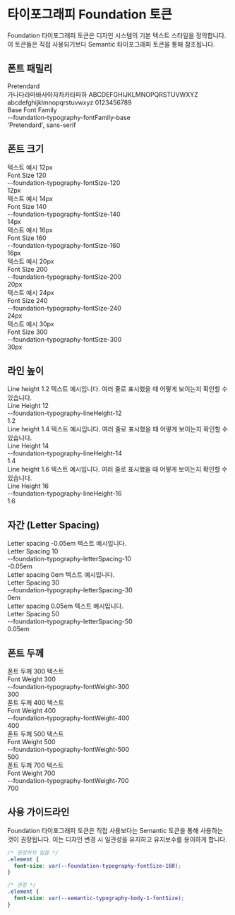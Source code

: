 
<Meta title="Tokens/Foundation/Typography" />

# 타이포그래피 Foundation 토큰

Foundation 타이포그래피 토큰은 디자인 시스템의 기본 텍스트 스타일을 정의합니다. 이 토큰들은 직접 사용되기보다 Semantic 타이포그래피 토큰을 통해 참조됩니다.

## 폰트 패밀리

<div className="sb-unstyled" style={{ marginBottom: '32px' }}>
  <div style={{ 
    fontFamily: 'var(--foundation-typography-fontFamily-base)', 
    padding: '16px',
    backgroundColor: '#f5f5f5',
    borderRadius: '4px',
    marginBottom: '8px'
  }}>
    <div style={{ fontSize: '20px', marginBottom: '8px' }}>Pretendard</div>
    <div style={{ fontSize: '14px', color: '#666' }}>가나다라마바사아자차카타파하 ABCDEFGHIJKLMNOPQRSTUVWXYZ abcdefghijklmnopqrstuvwxyz 0123456789</div>
  </div>
  <div>
    <div style={{ fontWeight: 'bold' }}>Base Font Family</div>
    <div style={{ fontSize: '14px', color: '#666' }}>--foundation-typography-fontFamily-base</div>
    <div style={{ fontSize: '14px', color: '#666' }}>'Pretendard', sans-serif</div>
  </div>
</div>

## 폰트 크기

<div className="sb-unstyled" style={{ display: 'flex', flexDirection: 'column', gap: '16px', marginBottom: '32px' }}>
  <div style={{ display: 'flex', alignItems: 'center' }}>
    <div style={{ 
      width: '200px', 
      fontFamily: 'var(--foundation-typography-fontFamily-base)', 
      fontSize: 'var(--foundation-typography-fontSize-120)' 
    }}>
      텍스트 예시 12px
    </div>
    <div>
      <div style={{ fontWeight: 'bold' }}>Font Size 120</div>
      <div style={{ fontSize: '14px', color: '#666' }}>--foundation-typography-fontSize-120</div>
      <div style={{ fontSize: '14px', color: '#666' }}>12px</div>
    </div>
  </div>
  <div style={{ display: 'flex', alignItems: 'center' }}>
    <div style={{ 
      width: '200px', 
      fontFamily: 'var(--foundation-typography-fontFamily-base)', 
      fontSize: 'var(--foundation-typography-fontSize-140)' 
    }}>
      텍스트 예시 14px
    </div>
    <div>
      <div style={{ fontWeight: 'bold' }}>Font Size 140</div>
      <div style={{ fontSize: '14px', color: '#666' }}>--foundation-typography-fontSize-140</div>
      <div style={{ fontSize: '14px', color: '#666' }}>14px</div>
    </div>
  </div>
  <div style={{ display: 'flex', alignItems: 'center' }}>
    <div style={{ 
      width: '200px', 
      fontFamily: 'var(--foundation-typography-fontFamily-base)', 
      fontSize: 'var(--foundation-typography-fontSize-160)' 
    }}>
      텍스트 예시 16px
    </div>
    <div>
      <div style={{ fontWeight: 'bold' }}>Font Size 160</div>
      <div style={{ fontSize: '14px', color: '#666' }}>--foundation-typography-fontSize-160</div>
      <div style={{ fontSize: '14px', color: '#666' }}>16px</div>
    </div>
  </div>
  <div style={{ display: 'flex', alignItems: 'center' }}>
    <div style={{ 
      width: '200px', 
      fontFamily: 'var(--foundation-typography-fontFamily-base)', 
      fontSize: 'var(--foundation-typography-fontSize-200)' 
    }}>
      텍스트 예시 20px
    </div>
    <div>
      <div style={{ fontWeight: 'bold' }}>Font Size 200</div>
      <div style={{ fontSize: '14px', color: '#666' }}>--foundation-typography-fontSize-200</div>
      <div style={{ fontSize: '14px', color: '#666' }}>20px</div>
    </div>
  </div>
  <div style={{ display: 'flex', alignItems: 'center' }}>
    <div style={{ 
      width: '200px', 
      fontFamily: 'var(--foundation-typography-fontFamily-base)', 
      fontSize: 'var(--foundation-typography-fontSize-240)' 
    }}>
      텍스트 예시 24px
    </div>
    <div>
      <div style={{ fontWeight: 'bold' }}>Font Size 240</div>
      <div style={{ fontSize: '14px', color: '#666' }}>--foundation-typography-fontSize-240</div>
      <div style={{ fontSize: '14px', color: '#666' }}>24px</div>
    </div>
  </div>
  <div style={{ display: 'flex', alignItems: 'center' }}>
    <div style={{ 
      width: '200px', 
      fontFamily: 'var(--foundation-typography-fontFamily-base)', 
      fontSize: 'var(--foundation-typography-fontSize-300)' 
    }}>
      텍스트 예시 30px
    </div>
    <div>
      <div style={{ fontWeight: 'bold' }}>Font Size 300</div>
      <div style={{ fontSize: '14px', color: '#666' }}>--foundation-typography-fontSize-300</div>
      <div style={{ fontSize: '14px', color: '#666' }}>30px</div>
    </div>
  </div>
</div>

## 라인 높이

<div className="sb-unstyled" style={{ display: 'flex', flexDirection: 'column', gap: '16px', marginBottom: '32px' }}>
  <div style={{ display: 'flex', alignItems: 'center' }}>
    <div style={{ 
      width: '300px', 
      fontFamily: 'var(--foundation-typography-fontFamily-base)', 
      fontSize: '16px',
      lineHeight: 'var(--foundation-typography-lineHeight-12)',
      backgroundColor: '#f5f5f5',
      padding: '8px'
    }}>
      Line height 1.2 텍스트 예시입니다. 여러 줄로 표시했을 때 어떻게 보이는지 확인할 수 있습니다.
    </div>
    <div style={{ marginLeft: '16px' }}>
      <div style={{ fontWeight: 'bold' }}>Line Height 12</div>
      <div style={{ fontSize: '14px', color: '#666' }}>--foundation-typography-lineHeight-12</div>
      <div style={{ fontSize: '14px', color: '#666' }}>1.2</div>
    </div>
  </div>
  <div style={{ display: 'flex', alignItems: 'center' }}>
    <div style={{ 
      width: '300px', 
      fontFamily: 'var(--foundation-typography-fontFamily-base)', 
      fontSize: '16px',
      lineHeight: 'var(--foundation-typography-lineHeight-14)',
      backgroundColor: '#f5f5f5',
      padding: '8px'
    }}>
      Line height 1.4 텍스트 예시입니다. 여러 줄로 표시했을 때 어떻게 보이는지 확인할 수 있습니다.
    </div>
    <div style={{ marginLeft: '16px' }}>
      <div style={{ fontWeight: 'bold' }}>Line Height 14</div>
      <div style={{ fontSize: '14px', color: '#666' }}>--foundation-typography-lineHeight-14</div>
      <div style={{ fontSize: '14px', color: '#666' }}>1.4</div>
    </div>
  </div>
  <div style={{ display: 'flex', alignItems: 'center' }}>
    <div style={{ 
      width: '300px', 
      fontFamily: 'var(--foundation-typography-fontFamily-base)', 
      fontSize: '16px',
      lineHeight: 'var(--foundation-typography-lineHeight-16)',
      backgroundColor: '#f5f5f5',
      padding: '8px'
    }}>
      Line height 1.6 텍스트 예시입니다. 여러 줄로 표시했을 때 어떻게 보이는지 확인할 수 있습니다.
    </div>
    <div style={{ marginLeft: '16px' }}>
      <div style={{ fontWeight: 'bold' }}>Line Height 16</div>
      <div style={{ fontSize: '14px', color: '#666' }}>--foundation-typography-lineHeight-16</div>
      <div style={{ fontSize: '14px', color: '#666' }}>1.6</div>
    </div>
  </div>
</div>

## 자간 (Letter Spacing)

<div className="sb-unstyled" style={{ display: 'flex', flexDirection: 'column', gap: '16px', marginBottom: '32px' }}>
  <div style={{ display: 'flex', alignItems: 'center' }}>
    <div style={{ 
      width: '300px', 
      fontFamily: 'var(--foundation-typography-fontFamily-base)', 
      fontSize: '16px',
      letterSpacing: 'var(--foundation-typography-letterSpacing-10)',
      backgroundColor: '#f5f5f5',
      padding: '8px'
    }}>
      Letter spacing -0.05em 텍스트 예시입니다.
    </div>
    <div style={{ marginLeft: '16px' }}>
      <div style={{ fontWeight: 'bold' }}>Letter Spacing 10</div>
      <div style={{ fontSize: '14px', color: '#666' }}>--foundation-typography-letterSpacing-10</div>
      <div style={{ fontSize: '14px', color: '#666' }}>-0.05em</div>
    </div>
  </div>
  <div style={{ display: 'flex', alignItems: 'center' }}>
    <div style={{ 
      width: '300px', 
      fontFamily: 'var(--foundation-typography-fontFamily-base)', 
      fontSize: '16px',
      letterSpacing: 'var(--foundation-typography-letterSpacing-30)',
      backgroundColor: '#f5f5f5',
      padding: '8px'
    }}>
      Letter spacing 0em 텍스트 예시입니다.
    </div>
    <div style={{ marginLeft: '16px' }}>
      <div style={{ fontWeight: 'bold' }}>Letter Spacing 30</div>
      <div style={{ fontSize: '14px', color: '#666' }}>--foundation-typography-letterSpacing-30</div>
      <div style={{ fontSize: '14px', color: '#666' }}>0em</div>
    </div>
  </div>
  <div style={{ display: 'flex', alignItems: 'center' }}>
    <div style={{ 
      width: '300px', 
      fontFamily: 'var(--foundation-typography-fontFamily-base)', 
      fontSize: '16px',
      letterSpacing: 'var(--foundation-typography-letterSpacing-50)',
      backgroundColor: '#f5f5f5',
      padding: '8px'
    }}>
      Letter spacing 0.05em 텍스트 예시입니다.
    </div>
    <div style={{ marginLeft: '16px' }}>
      <div style={{ fontWeight: 'bold' }}>Letter Spacing 50</div>
      <div style={{ fontSize: '14px', color: '#666' }}>--foundation-typography-letterSpacing-50</div>
      <div style={{ fontSize: '14px', color: '#666' }}>0.05em</div>
    </div>
  </div>
</div>

## 폰트 두께

<div className="sb-unstyled" style={{ display: 'flex', flexDirection: 'column', gap: '16px', marginBottom: '32px' }}>
  <div style={{ display: 'flex', alignItems: 'center' }}>
    <div style={{ 
      width: '200px', 
      fontFamily: 'var(--foundation-typography-fontFamily-base)', 
      fontSize: '16px',
      fontWeight: 'var(--foundation-typography-fontWeight-300)',
    }}>
      폰트 두께 300 텍스트
    </div>
    <div>
      <div style={{ fontWeight: 'bold' }}>Font Weight 300</div>
      <div style={{ fontSize: '14px', color: '#666' }}>--foundation-typography-fontWeight-300</div>
      <div style={{ fontSize: '14px', color: '#666' }}>300</div>
    </div>
  </div>
  <div style={{ display: 'flex', alignItems: 'center' }}>
    <div style={{ 
      width: '200px', 
      fontFamily: 'var(--foundation-typography-fontFamily-base)', 
      fontSize: '16px',
      fontWeight: 'var(--foundation-typography-fontWeight-400)',
    }}>
      폰트 두께 400 텍스트
    </div>
    <div>
      <div style={{ fontWeight: 'bold' }}>Font Weight 400</div>
      <div style={{ fontSize: '14px', color: '#666' }}>--foundation-typography-fontWeight-400</div>
      <div style={{ fontSize: '14px', color: '#666' }}>400</div>
    </div>
  </div>
  <div style={{ display: 'flex', alignItems: 'center' }}>
    <div style={{ 
      width: '200px', 
      fontFamily: 'var(--foundation-typography-fontFamily-base)', 
      fontSize: '16px',
      fontWeight: 'var(--foundation-typography-fontWeight-500)',
    }}>
      폰트 두께 500 텍스트
    </div>
    <div>
      <div style={{ fontWeight: 'bold' }}>Font Weight 500</div>
      <div style={{ fontSize: '14px', color: '#666' }}>--foundation-typography-fontWeight-500</div>
      <div style={{ fontSize: '14px', color: '#666' }}>500</div>
    </div>
  </div>
  <div style={{ display: 'flex', alignItems: 'center' }}>
    <div style={{ 
      width: '200px', 
      fontFamily: 'var(--foundation-typography-fontFamily-base)', 
      fontSize: '16px',
      fontWeight: 'var(--foundation-typography-fontWeight-700)',
    }}>
      폰트 두께 700 텍스트
    </div>
    <div>
      <div style={{ fontWeight: 'bold' }}>Font Weight 700</div>
      <div style={{ fontSize: '14px', color: '#666' }}>--foundation-typography-fontWeight-700</div>
      <div style={{ fontSize: '14px', color: '#666' }}>700</div>
    </div>
  </div>
</div>

## 사용 가이드라인

Foundation 타이포그래피 토큰은 직접 사용보다는 Semantic 토큰을 통해 사용하는 것이 권장됩니다. 이는 디자인 변경 시 일관성을 유지하고 유지보수를 용이하게 합니다.

```css
/* 권장하지 않음 */
.element {
  font-size: var(--foundation-typography-fontSize-160);
}

/* 권장 */
.element {
  font-size: var(--semantic-typography-body-1-fontSize);
}
``` 